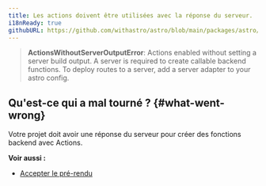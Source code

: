 ```yaml
---
title: Les actions doivent être utilisées avec la réponse du serveur.
i18nReady: true
githubURL: https://github.com/withastro/astro/blob/main/packages/astro/src/core/errors/errors-data.ts
---
```


> **ActionsWithoutServerOutputError**: Actions enabled without setting a server build output. A server is required to create callable backend functions. To deploy routes to a server, add a server adapter to your astro config.

## Qu'est-ce qui a mal tourné ? \{#what-went-wrong\}
Votre projet doit avoir une réponse du serveur pour créer des fonctions backend avec Actions.

**Voir aussi :**
- [Accepter le pré-rendu](/fr/guides/server-side-rendering/#opting-in-to-pre-rendering-in-server-mode)


